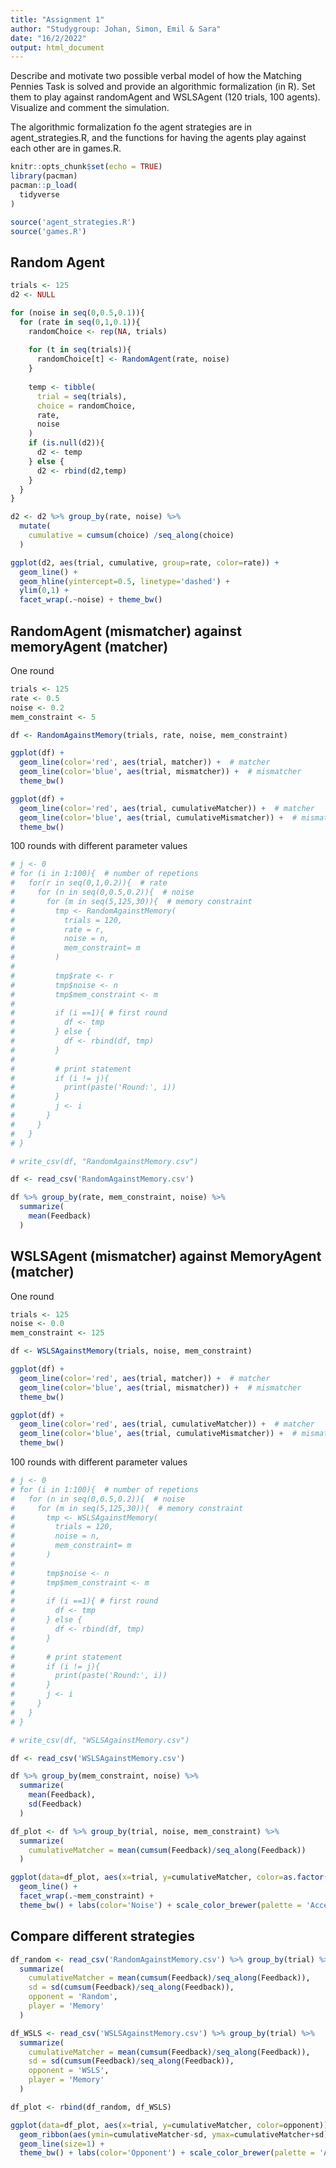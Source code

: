 ```yaml
---
title: "Assignment 1"
author: "Studygroup: Johan, Simon, Emil & Sara"
date: "16/2/2022"
output: html_document
---
```


Describe and motivate two possible verbal model of how the Matching Pennies Task is solved and provide an algorithmic formalization (in R). Set them to play against randomAgent and WSLSAgent (120 trials, 100 agents). Visualize and comment the simulation.

The algorithmic formalization fo the agent strategies are in agent_strategies.R, and the functions for having the agents play against each other are in games.R.

```r
knitr::opts_chunk$set(echo = TRUE)
library(pacman)
pacman::p_load(
  tidyverse
)

source('agent_strategies.R')
source('games.R')

```

## Random Agent
```r
trials <- 125
d2 <- NULL

for (noise in seq(0,0.5,0.1)){
  for (rate in seq(0,1,0.1)){
    randomChoice <- rep(NA, trials)
    
    for (t in seq(trials)){
      randomChoice[t] <- RandomAgent(rate, noise)
    }
    
    temp <- tibble(
      trial = seq(trials),
      choice = randomChoice,
      rate,
      noise
    )
    if (is.null(d2)){
      d2 <- temp
    } else {
      d2 <- rbind(d2,temp)
    }
  }
}
```

```r
d2 <- d2 %>% group_by(rate, noise) %>% 
  mutate(
    cumulative = cumsum(choice) /seq_along(choice)
  )

ggplot(d2, aes(trial, cumulative, group=rate, color=rate)) +
  geom_line() + 
  geom_hline(yintercept=0.5, linetype='dashed') +
  ylim(0,1) + 
  facet_wrap(.~noise) + theme_bw()
```

## RandomAgent (mismatcher) against memoryAgent (matcher)

One round
```r
trials <- 125
rate <- 0.5
noise <- 0.2
mem_constraint <- 5

df <- RandomAgainstMemory(trials, rate, noise, mem_constraint)

```


```r
ggplot(df) + 
  geom_line(color='red', aes(trial, matcher)) +  # matcher
  geom_line(color='blue', aes(trial, mismatcher)) +  # mismatcher
  theme_bw()
```
```r
ggplot(df) + 
  geom_line(color='red', aes(trial, cumulativeMatcher)) +  # matcher
  geom_line(color='blue', aes(trial, cumulativeMismatcher)) +  # mismatcher
  theme_bw()
```
100 rounds with different parameter values
```r
# j <- 0
# for (i in 1:100){  # number of repetions
#   for(r in seq(0,1,0.2)){  # rate
#     for (n in seq(0,0.5,0.2)){  # noise
#       for (m in seq(5,125,30)){  # memory constraint
#         tmp <- RandomAgainstMemory(
#           trials = 120,
#           rate = r,
#           noise = n,
#           mem_constraint= m
#         )
#         
#         tmp$rate <- r
#         tmp$noise <- n
#         tmp$mem_constraint <- m
#         
#         if (i ==1){ # first round
#           df <- tmp
#         } else {
#           df <- rbind(df, tmp)
#         }
#         
#         # print statement
#         if (i != j){
#           print(paste('Round:', i))
#         }
#         j <- i
#       }
#     }
#   }
# }

# write_csv(df, "RandomAgainstMemory.csv")
```

```r
df <- read_csv('RandomAgainstMemory.csv')

df %>% group_by(rate, mem_constraint, noise) %>% 
  summarize(
    mean(Feedback)
  )
```


## WSLSAgent (mismatcher) against MemoryAgent (matcher)

One round
```r
trials <- 125
noise <- 0.0
mem_constraint <- 125

df <- WSLSAgainstMemory(trials, noise, mem_constraint)
```

```r
ggplot(df) + 
  geom_line(color='red', aes(trial, matcher)) +  # matcher
  geom_line(color='blue', aes(trial, mismatcher)) +  # mismatcher
  theme_bw()
```

```r
ggplot(df) + 
  geom_line(color='red', aes(trial, cumulativeMatcher)) +  # matcher
  geom_line(color='blue', aes(trial, cumulativeMismatcher)) +  # mismatcher
  theme_bw()
```

100 rounds with different parameter values
```r
# j <- 0
# for (i in 1:100){  # number of repetions
#   for (n in seq(0,0.5,0.2)){  # noise
#     for (m in seq(5,125,30)){  # memory constraint
#       tmp <- WSLSAgainstMemory(
#         trials = 120,
#         noise = n,
#         mem_constraint= m
#       )
#       
#       tmp$noise <- n
#       tmp$mem_constraint <- m
#       
#       if (i ==1){ # first round
#         df <- tmp
#       } else {
#         df <- rbind(df, tmp)
#       }
#       
#       # print statement
#       if (i != j){
#         print(paste('Round:', i))
#       }
#       j <- i
#     }
#   }
# }

# write_csv(df, "WSLSAgainstMemory.csv")
```

```r
df <- read_csv('WSLSAgainstMemory.csv')

df %>% group_by(mem_constraint, noise) %>% 
  summarize(
    mean(Feedback),
    sd(Feedback)
  )
```

```r
df_plot <- df %>% group_by(trial, noise, mem_constraint) %>% 
  summarize(
    cumulativeMatcher = mean(cumsum(Feedback)/seq_along(Feedback))
  )

ggplot(data=df_plot, aes(x=trial, y=cumulativeMatcher, color=as.factor(noise))) + 
  geom_line() + 
  facet_wrap(.~mem_constraint) + 
  theme_bw() + labs(color='Noise') + scale_color_brewer(palette = 'Accent')
```

## Compare different strategies
```r
df_random <- read_csv('RandomAgainstMemory.csv') %>% group_by(trial) %>% 
  summarize(
    cumulativeMatcher = mean(cumsum(Feedback)/seq_along(Feedback)),
    sd = sd(cumsum(Feedback)/seq_along(Feedback)),
    opponent = 'Random',
    player = 'Memory'
  )

df_WSLS <- read_csv('WSLSAgainstMemory.csv') %>% group_by(trial) %>% 
  summarize(
    cumulativeMatcher = mean(cumsum(Feedback)/seq_along(Feedback)),
    sd = sd(cumsum(Feedback)/seq_along(Feedback)),
    opponent = 'WSLS',
    player = 'Memory'
  )

df_plot <- rbind(df_random, df_WSLS)
```

```r
ggplot(data=df_plot, aes(x=trial, y=cumulativeMatcher, color=opponent)) + 
  geom_ribbon(aes(ymin=cumulativeMatcher-sd, ymax=cumulativeMatcher+sd), alpha=0.1, linetype=0) + 
  geom_line(size=1) + 
  theme_bw() + labs(color='Opponent') + scale_color_brewer(palette = 'Accent')
```

